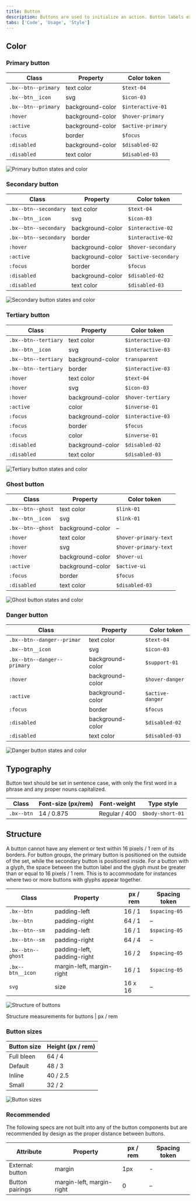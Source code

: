 ```yaml
---
title: Button
description: Buttons are used to initialize an action. Button labels express what action will occur when the user interacts with it.
tabs: ['Code', 'Usage', 'Style']
---
```


## Color

### Primary button

| Class               | Property         | Color token       |
| ------------------- | ---------------- | ----------------- |
| `.bx--btn--primary` | text color       | `$text-04`        |
| `.bx--btn__icon`    | svg              | `$icon-03`        |
| `.bx--btn--primary` | background-color | `$interactive-01` |
| `:hover`            | background-color | `$hover-primary`  |
| `:active`           | background-color | `$active-primary` |
| `:focus`            | border           | `$focus`          |
| `:disabled`         | background-color | `$disabled-02`    |
| `:disabled`         | text color       | `$disabled-03`    |

<Row>
<Column colLg={8}>

![Primary button states and color](images/button-style-primary.png)

</Column>
</Row>

### Secondary button

| Class                 | Property         | Color token         |
| --------------------- | ---------------- | ------------------- |
| `.bx--btn--secondary` | text color       | `$text-04`          |
| `.bx--btn__icon`      | svg              | `$icon-03`          |
| `.bx--btn--secondary` | background-color | `$interactive-02`   |
| `.bx--btn--secondary` | border           | `$interactive-02`   |
| `:hover`              | background-color | `$hover-secondary`  |
| `:active`             | background-color | `$active-secondary` |
| `:focus`              | border           | `$focus`            |
| `:disabled`           | background-color | `$disabled-02`      |
| `:disabled`           | text color       | `$disabled-03`      |

<Row>
<Column colLg={8}>

![Secondary button states and color](images/button-style-secondary.png)

</Column>
</Row>

### Tertiary button

| Class                | Property         | Color token       |
| -------------------- | ---------------- | ----------------- |
| `.bx--btn--tertiary` | text color       | `$interactive-03` |
| `.bx--btn__icon`     | svg              | `$interactive-03` |
| `.bx--btn--tertiary` | background-color | `transparent`     |
| `.bx--btn--tertiary` | border           | `$interactive-03` |
| `:hover`             | text color       | `$text-04`        |
| `:hover`             | svg              | `$icon-03`        |
| `:hover`             | background-color | `$hover-tertiary` |
| `:active`            | color            | `$inverse-01`     |
| `:focus`             | background-color | `$interactive-03` |
| `:focus`             | border           | `$focus`          |
| `:focus`             | color            | `$inverse-01`     |
| `:disabled`          | background-color | `$disabled-02`    |
| `:disabled`          | text color       | `$disabled-03`    |

<Row>
<Column colLg={8}>

![Tertiary button states and color](images/button-style-tertiary.png)

</Column>
</Row>

### Ghost button

| Class             | Property         | Color token           |
| ----------------- | ---------------- | --------------------- |
| `.bx--btn--ghost` | text color       | `$link-01`            |
| `.bx--btn__icon`  | svg              | `$link-01`            |
| `.bx--btn--ghost` | background-color | –                     |
| `:hover`          | text color       | `$hover-primary-text` |
| `:hover`          | svg              | `$hover-primary-text` |
| `:hover`          | background-color | `$hover-ui`           |
| `:active`         | background-color | `$active-ui`          |
| `:focus`          | border           | `$focus`              |
| `:disabled`       | text color       | `$disabled-03`        |

<Row>
<Column colLg={8}>

![Ghost button states and color](images/button-style-ghost.png)

</Column>
</Row>

### Danger button

| Class                       | Property         | Color token      |
| --------------------------- | ---------------- | ---------------- |
| `.bx--btn--danger--primar`  | text color       | `$text-04`       |
| `.bx--btn__icon`            | svg              | `$icon-03`       |
| `.bx--btn--danger--primary` | background-color | `$support-01`    |
| `:hover`                    | background-color | `$hover-danger`  |
| `:active`                   | background-color | `$active-danger` |
| `:focus`                    | border           | `$focus`         |
| `:disabled`                 | background-color | `$disabled-02`   |
| `:disabled`                 | text color       | `$disabled-03`   |

<Row>
<Column colLg={8}>

![Danger button states and color](images/button-style-danger.png)

</Column>
</Row>

## Typography

Button text should be set in sentence case, with only the first word in a phrase and any proper nouns capitalized.

| Class      | Font-size (px/rem) | Font-weight   | Type style       |
| ---------- | ------------------ | ------------- | ---------------- |
| `.bx--btn` | 14 / 0.875         | Regular / 400 | `$body-short-01` |

## Structure

A button cannot have any element or text within 16 pixels / 1 rem of its borders. For button groups, the primary button is positioned on the outside of the set, while the secondary button is positioned inside. For a button with a glyph, the space between the button label and the glyph must be greater than or equal to 16 pixels / 1 rem. This is to accommodate for instances where two or more buttons with glyphs appear together.

| Class             | Property                    | px / rem | Spacing token |
| ----------------- | --------------------------- | -------- | ------------- |
| `.bx--btn`        | padding-left                | 16 / 1   | `$spacing-05` |
| `.bx--btn`        | padding-right               | 64 / 1   | –             |
| `.bx--btn--sm`    | padding-left                | 16 / 1   | `$spacing-05` |
| `.bx--btn--sm`    | padding-right               | 64 / 4   | –             |
| `.bx--btn--ghost` | padding-left, padding-right | 16 / 2   | `$spacing-05` |
| `.bx--btn__icon`  | margin-left, margin-right   | 16 / 1   | `$spacing-05` |
| `svg`             | size                        | 16 x 16  | –             |

<Row>
<Column colLg={8}>

![Structure of buttons](images/button-style-structure.png)

</Column>
</Row>

<Caption>Structure measurements for buttons | px / rem</Caption>

### Button sizes

| Button size | Height (px / rem) |
| ----------- | ----------------- |
| Full bleen  | 64 / 4            |
| Default     | 48 / 3            |
| Inline      | 40 / 2.5          |
| Small       | 32 / 2            |

<Row>
<Column colLg={8}>

![Button sizes](images/button-style-sizes.png)

</Column>
</Row>

### Recommended

The following specs are not built into any of the button components but are recommended by design as the proper distance between buttons.

| Attribute        | Property                  | px / rem | Spacing token |
| ---------------- | ------------------------- | -------- | ------------- |
| External: button | margin                    | 1px      | -             |
| Button pairings  | margin-left, margin-right | 0        | –             |
